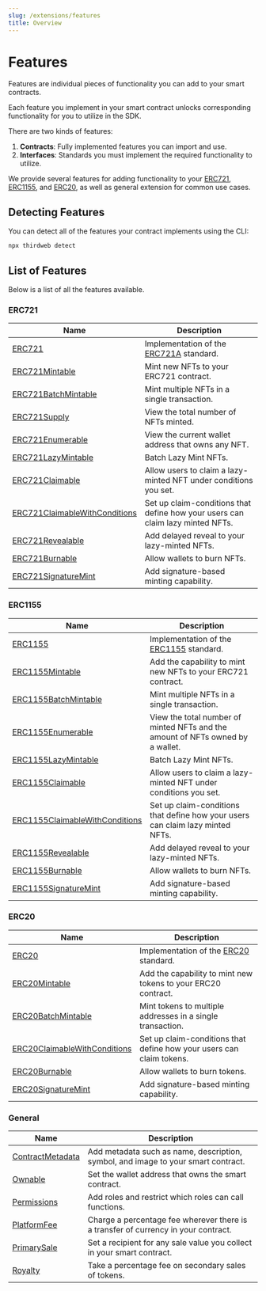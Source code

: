 ```yaml
---
slug: /extensions/features
title: Overview
---
```


# Features


<div className="heroGrid">
  
  <div>
    <p>
        Features are individual pieces of functionality you can add to your smart contracts.
    </p>

Each feature you implement in your smart contract unlocks corresponding functionality for you to utilize in the SDK.

There are two kinds of features:

1. **Contracts**: Fully implemented features you can import and use.
2. **Interfaces**: Standards you must implement the required functionality to utilize.

We provide several features for adding functionality to your [ERC721](/extensions/erc721), [ERC1155](/extensions/erc1155), and
[ERC20](/extensions/erc20), as well as general extension for common use cases.

</div>

<div className="heroGridImageContainer">
  <ThemedImage
    sources={{
      light: "/assets/extensions.png",
      dark: "/assets/extensions.png",
    }}
    className="heroGridImage"
    alt="thirdweb dashboard"
  />
</div>

</div>

## Detecting Features

You can detect all of the features your contract implements using the CLI:

```bash
npx thirdweb detect
```

## List of Features

Below is a list of all the features available.

### ERC721

| Name                                                             | Description                                                                    |
| ---------------------------------------------------------------- | ------------------------------------------------------------------------------ |
| [ERC721](/extensions/erc721)                                     | Implementation of the [ERC721A](https://www.erc721a.org/) standard.            |
| [ERC721Mintable](/extensions/erc721mintable)                     | Mint new NFTs to your ERC721 contract.                                         |
| [ERC721BatchMintable](/extensions/erc721batchmintable)           | Mint multiple NFTs in a single transaction.                                    |
| [ERC721Supply](/extensions/erc721supply)                         | View the total number of NFTs minted.                                          |
| [ERC721Enumerable](/extensions/erc721enumerable)                 | View the current wallet address that owns any NFT.                             |
| [ERC721LazyMintable](/extensions/erc721lazymintable)             | Batch Lazy Mint NFTs.                                                          |
| [ERC721Claimable](/extensions/erc721claimable)                   | Allow users to claim a lazy-minted NFT under conditions you set.               |
| [ERC721ClaimableWithConditions](/extensions/erc721batchmintable) | Set up claim-conditions that define how your users can claim lazy minted NFTs. |
| [ERC721Revealable](/extensions/erc721revealable)                 | Add delayed reveal to your lazy-minted NFTs.                                   |
| [ERC721Burnable](/extensions/erc721burnable)                     | Allow wallets to burn NFTs.                                                    |
| [ERC721SignatureMint](/extensions/erc721signaturemintable)       | Add signature-based minting capability.                                        |

### ERC1155

| Name                                                               | Description                                                                                |
| ------------------------------------------------------------------ | ------------------------------------------------------------------------------------------ |
| [ERC1155](/extensions/erc1155)                                     | Implementation of the [ERC1155](/extensions/base-contracts/erc-1155/erc1155base) standard. |
| [ERC1155Mintable](/extensions/erc1155mintable)                     | Add the capability to mint new NFTs to your ERC721 contract.                               |
| [ERC1155BatchMintable](/extensions/erc1155batchmintable)           | Mint multiple NFTs in a single transaction.                                                |
| [ERC1155Enumerable](/extensions/erc1155enumerable)                 | View the total number of minted NFTs and the amount of NFTs owned by a wallet.             |
| [ERC1155LazyMintable](/extensions/erc1155lazymintable)             | Batch Lazy Mint NFTs.                                                                      |
| [ERC1155Claimable](/extensions/erc1155claimable)                   | Allow users to claim a lazy-minted NFT under conditions you set.                           |
| [ERC1155ClaimableWithConditions](/extensions/erc1155batchmintable) | Set up claim-conditions that define how your users can claim lazy minted NFTs.             |
| [ERC1155Revealable](/extensions/erc1155revealable)                 | Add delayed reveal to your lazy-minted NFTs.                                               |
| [ERC1155Burnable](/extensions/erc1155burnable)                     | Allow wallets to burn NFTs.                                                                |
| [ERC1155SignatureMint](/extensions/erc1155signaturemintable)       | Add signature-based minting capability.                                                    |

### ERC20

| Name                                                           | Description                                                                          |
| -------------------------------------------------------------- | ------------------------------------------------------------------------------------ |
| [ERC20](/extensions/erc20)                                     | Implementation of the [ERC20](/extensions/base-contracts/erc-20/erc20base) standard. |
| [ERC20Mintable](/extensions/erc20mintable)                     | Add the capability to mint new tokens to your ERC20 contract.                        |
| [ERC20BatchMintable](/extensions/erc20batchmintable)           | Mint tokens to multiple addresses in a single transaction.                           |
| [ERC20ClaimableWithConditions](/extensions/erc20batchmintable) | Set up claim-conditions that define how your users can claim tokens.                 |
| [ERC20Burnable](/extensions/erc20burnable)                     | Allow wallets to burn tokens.                                                        |
| [ERC20SignatureMint](/extensions/erc20signaturemintable)       | Add signature-based minting capability.                                              |

### General

| Name                                             | Description                                                                        |
| ------------------------------------------------ | ---------------------------------------------------------------------------------- |
| [ContractMetadata](/extensions/contractmetadata) | Add metadata such as name, description, symbol, and image to your smart contract.  |
| [Ownable](/extensions/ownable)                   | Set the wallet address that owns the smart contract.                               |
| [Permissions](/extensions/permissions)           | Add roles and restrict which roles can call functions.                             |
| [PlatformFee](/extensions/platformfee)           | Charge a percentage fee wherever there is a transfer of currency in your contract. |
| [PrimarySale](/extensions/primarysale)           | Set a recipient for any sale value you collect in your smart contract.             |
| [Royalty](/extensions/royalty)                   | Take a percentage fee on secondary sales of tokens.                                |
